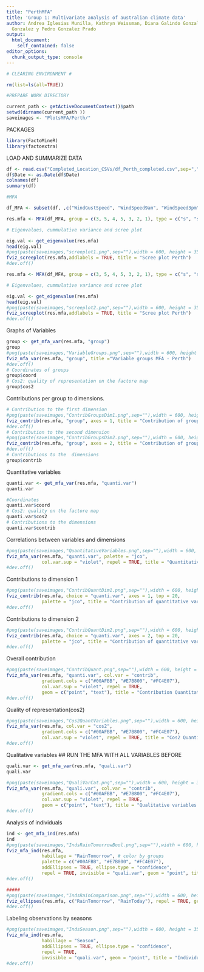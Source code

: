```yaml
---
title: "PerthMFA"
title: 'Group 1: Multivariate analysis of australian climate data'
author: Andrea Iglesias Munilla, Kathryn Weissman, Diana Galindo Gonzalez, Mateo Jacome
  Gonzalez y Pedro Gonzalez Prado
output:
  html_document:
    self_contained: false
editor_options: 
  chunk_output_type: console
---
```

```r

# CLEARING ENVIRONMENT #

rm(list=ls(all=TRUE))

#PREPARE WORK DIRECTORY 

current_path <- getActiveDocumentContext()$path 
setwd(dirname(current_path ))
saveimages <- "PlotsMFA/Perth/"

```

PACKAGES

```r
library(FactoMineR)
library(factoextra)
```

LOAD AND SUMMARIZE DATA


```r

df <- read.csv("Completed_Location_CSVs/df_Perth_completed.csv",sep=",",stringsAsFactors = T)
df$Date <- as.Date(df$Date)
colnames(df)
summary(df)

```


```r
#MFA

df_MFA <- subset(df, ,c("WindGustSpeed", "WindSpeed9am", "WindSpeed3pm", "MinTemp", "MaxTemp", "TempRange", "Temp9am", "Temp3pm", "Evaporation", "Sunshine", "Cloud9am", "Cloud3pm", "Rainfall", "Humidity9am", "Humidity3pm", "Pressure9am", "Pressure3pm",  "WindGustDir","WindDir9am","WindDir3pm", "RainToday","RainTomorrow", "Season"))

res.mfa <- MFA(df_MFA, group = c(3, 5, 4, 5, 3, 2, 1), type = c("s", "s", "s", "s","n", "n", "n"), name.group = c("WindSpeed","Temperature","Sunlight","ExternalFactors", "WindDirection", "RainBoolean", "Season"), num.group.sup = 7, graph = FALSE) #ALWAYS DECLARE "SEASON" AS SUPPLEMENTARY, IT IS ONLY FOR PLOTTING PURPOSES

# Eigenvalues, cummulative variance and scree plot

eig.val <- get_eigenvalue(res.mfa)
head(eig.val)
#png(paste(saveimages,"screeplot1.png",sep=""),width = 600, height = 350)
fviz_screeplot(res.mfa,addlabels = TRUE, title = "Scree plot Perth")
#dev.off()

```

```r

res.mfa <- MFA(df_MFA, group = c(3, 5, 4, 5, 3, 2, 1), type = c("s", "s", "s", "s","n", "n", "n"), name.group = c("WindSpeed","Temperature","Sunlight","ExternalFactors", "WindDirection", "RainBoolean", "Season"), num.group.sup = c(5, 7), graph = FALSE) #ALWAYS DECLARE "SEASON" AS SUPPLEMENTARY

# Eigenvalues, cummulative variance and scree plot

eig.val <- get_eigenvalue(res.mfa)
head(eig.val)
#png(paste(saveimages,"screeplot2.png",sep=""),width = 600, height = 350)
fviz_screeplot(res.mfa,addlabels = TRUE, title = "Scree plot Perth")
#dev.off()


```


Graphs of Variables

```r

group <- get_mfa_var(res.mfa, "group")
group
#png(paste(saveimages,"VariableGroups.png",sep=""),width = 600, height = 350)
fviz_mfa_var(res.mfa, "group", title ="Variable groups MFA - Perth")
#dev.off()
# Coordinates of groups
group$coord
# Cos2: quality of representation on the factore map
group$cos2

```

Contributions per group to dimensions. 

```r

# Contribution to the first dimension
#png(paste(saveimages,"ContribGroupsDim1.png",sep=""),width = 600, height = 350)
fviz_contrib(res.mfa, "group", axes = 1, title = "Contribution of groups to Dim1 - Perth")
#dev.off()
# Contribution to the second dimension
#png(paste(saveimages,"ContribGroupsDim2.png",sep=""),width = 600, height = 350)
fviz_contrib(res.mfa, "group", axes = 2, title = "Contribution of groups to Dim2 - Perth")
#dev.off()
# Contributions to the  dimensions
group$contrib

```

Quantitative variables

```r
quanti.var <- get_mfa_var(res.mfa, "quanti.var")
quanti.var

#Coordinates
quanti.var$coord
# Cos2: quality on the factore map
quanti.var$cos2
# Contributions to the dimensions
quanti.var$contrib

```

Correlations between variables and dimensions

```r
#png(paste(saveimages,"QuantitativeVariables.png",sep=""),width = 600, height = 350)
fviz_mfa_var(res.mfa, "quanti.var", palette = "jco", 
             col.var.sup = "violet", repel = TRUE, title = "Quantitative Variables MFA - Perth")
#dev.off()
```

Contributions to dimension 1

```r
#png(paste(saveimages,"ContribQuantDim1.png",sep=""),width = 600, height = 350)
fviz_contrib(res.mfa, choice = "quanti.var", axes = 1, top = 20,
             palette = "jco", title = "Contribution of quantitative variables to Dim1 - Perth")
#dev.off()

```

Contributions to dimension 2

```r
#png(paste(saveimages,"ContribQuantDim2.png",sep=""),width = 600, height = 350)
fviz_contrib(res.mfa, choice = "quanti.var", axes = 2, top = 20,
             palette = "jco", title = "Contribution of quantitative variables to Dim2 - Perth")
#dev.off()
```

Overall contribution

```r
#png(paste(saveimages,"ContribQuant.png",sep=""),width = 600, height = 350)
fviz_mfa_var(res.mfa, "quanti.var", col.var = "contrib", 
             gradient.cols = c("#00AFBB", "#E7B800", "#FC4E07"), 
             col.var.sup = "violet", repel = TRUE,
             geom = c("point", "text"), title = "Contribution Quantitative Variables MFA - Perth")
#dev.off()

```

Quality of representation(cos2)

```r
#png(paste(saveimages,"Cos2QuantVariables.png",sep=""),width = 600, height = 350)
fviz_mfa_var(res.mfa, col.var = "cos2",
             gradient.cols = c("#00AFBB", "#E7B800", "#FC4E07"), 
             col.var.sup = "violet", repel = TRUE, title = "Cos2 Quantitative Variables MFA - Perth")
#dev.off()

```

Qualitative variables ## RUN THE MFA WITH ALL VARIABLES BEFORE 

```r
quali.var <- get_mfa_var(res.mfa, "quali.var")
quali.var

#png(paste(saveimages,"QualiVarCat.png",sep=""),width = 600, height = 350)
fviz_mfa_var(res.mfa, "quali.var", col.var = "contrib", 
             gradient.cols = c("#00AFBB", "#E7B800", "#FC4E07"), 
             col.var.sup = "violet", repel = TRUE,
             geom = c("point", "text"), title = "Qualitative variables categories MFA - Perth")
#dev.off()
```

Analysis of individuals

```r
ind <- get_mfa_ind(res.mfa)
ind
#png(paste(saveimages,"IndsRainTomorrowBool.png",sep=""),width = 600, height = 350)
fviz_mfa_ind(res.mfa, 
             habillage = "RainTomorrow", # color by groups 
             palette = c("#00AFBB", "#E7B800", "#FC4E07"),
             addEllipses = TRUE, ellipse.type = "confidence", 
             repel = TRUE, invisible = "quali.var", geom = "point", title = "Individuals MFA - Perth")
#dev.off()

#####
#png(paste(saveimages,"IndsRainComparison.png",sep=""),width = 600, height = 350)
fviz_ellipses(res.mfa, c("RainTomorrow", "RainToday"), repel = TRUE, geom = "point", title = "MFA Factor map - Perth")
#dev.off()


```

Labeling observations by seasons

```r
#png(paste(saveimages,"IndsSeason.png",sep=""),width = 600, height = 350)
fviz_mfa_ind(res.mfa, 
             habillage = "Season",
             addEllipses = TRUE, ellipse.type = "confidence", 
             repel = TRUE, 
             invisible = "quali.var", geom = "point", title = "Individuals by Season MFA - Perth")
#dev.off()
```

